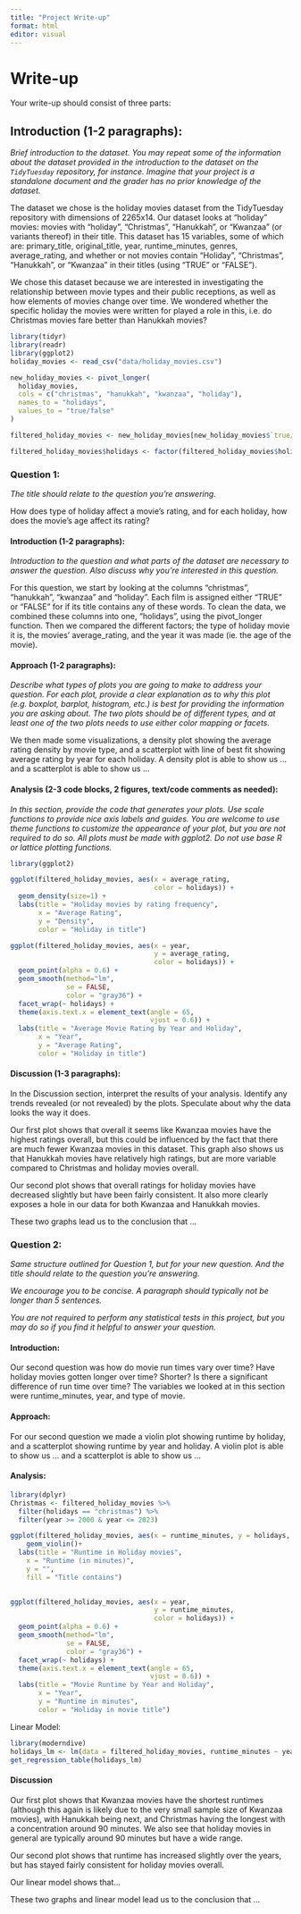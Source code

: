 ```yaml
---
title: "Project Write-up"
format: html
editor: visual
---
```


# Write-up

Your write-up should consist of three parts:

## Introduction (1-2 paragraphs):

*Brief introduction to the dataset. You may repeat some of the information about the dataset provided in the introduction to the dataset on the `TidyTuesday` repository, for instance. Imagine that your project is a standalone document and the grader has no prior knowledge of the dataset.*

The dataset we chose is the holiday movies dataset from the TidyTuesday repository with dimensions of 2265x14. Our dataset looks at "holiday" movies: movies with "holiday", "Christmas", "Hanukkah", or "Kwanzaa" (or variants thereof) in their title. This dataset has 15 variables, some of which are: primary_title, original_title, year, runtime_minutes, genres, average_rating, and whether or not movies contain "Holiday", "Christmas", "Hanukkah", or "Kwanzaa" in their titles (using "TRUE" or "FALSE").

We chose this dataset because we are interested in investigating the relationship between movie types and their public receptions, as well as how elements of movies change over time. We wondered whether the specific holiday the movies were written for played a role in this, i.e. do Christmas movies fare better than Hanukkah movies?

```r
library(tidyr)
library(readr)
library(ggplot2)
holiday_movies <- read_csv("data/holiday_movies.csv")

new_holiday_movies <- pivot_longer(
  holiday_movies,
  cols = c("christmas", "hanukkah", "kwanzaa", "holiday"),
  names_to = "holidays",
  values_to = "true/false"
)

filtered_holiday_movies <- new_holiday_movies[new_holiday_movies$`true/false`, ]

filtered_holiday_movies$holidays <- factor(filtered_holiday_movies$holidays, levels = c("christmas", "hanukkah", "kwanzaa", "holiday"))
```

### Question 1:

*The title should relate to the question you’re answering.*

How does type of holiday affect a movie's rating, and for each holiday, how does the movie's age affect its rating?

#### Introduction (1-2 paragraphs):

*Introduction to the question and what parts of the dataset are necessary to answer the question. Also discuss why you’re interested in this question.*

For this question, we start by looking at the columns "christmas", "hanukkah", "kwanzaa" and "holiday". Each film is assigned either "TRUE" or "FALSE" for if its title contains any of these words. To clean the data, we combined these columns into one, "holidays", using the pivot_longer function. Then we compared the different factors; the type of holiday movie it is, the movies' average_rating, and the year it was made (ie. the age of the movie).

#### Approach (1-2 paragraphs):

*Describe what types of plots you are going to make to address your question. For each plot, provide a clear explanation as to why this plot (e.g. boxplot, barplot, histogram, etc.) is best for providing the information you are asking about. The two plots should be of different types, and at least one of the two plots needs to use either color mapping or facets.*

We then made some visualizations, a density plot showing the average rating density by movie type, and a scatterplot with line of best fit showing average rating by year for each holiday. A density plot is able to show us ... and a scatterplot is able to show us ...

#### Analysis (2-3 code blocks, 2 figures, text/code comments as needed):

*In this section, provide the code that generates your plots. Use scale functions to provide nice axis labels and guides. You are welcome to use theme functions to customize the appearance of your plot, but you are not required to do so. All plots must be made with ggplot2. Do not use base R or lattice plotting functions.*

```r
library(ggplot2)

ggplot(filtered_holiday_movies, aes(x = average_rating, 
                                    color = holidays)) +
  geom_density(size=1) +
  labs(title = "Holiday movies by rating frequency",
       x = "Average Rating",
       y = "Density",
       color = "Holiday in title") 

ggplot(filtered_holiday_movies, aes(x = year, 
                                    y = average_rating, 
                                    color = holidays)) +
  geom_point(alpha = 0.6) +
  geom_smooth(method="lm", 
              se = FALSE, 
              color = "gray36") +
  facet_wrap(~ holidays) +
  theme(axis.text.x = element_text(angle = 65, 
                                   vjust = 0.6)) + 
  labs(title = "Average Movie Rating by Year and Holiday",
       x = "Year", 
       y = "Average Rating",
       color = "Holiday in title")

```

#### Discussion (1-3 paragraphs):

In the Discussion section, interpret the results of your analysis. Identify any trends revealed (or not revealed) by the plots. Speculate about why the data looks the way it does.

Our first plot shows that overall it seems like Kwanzaa movies have the highest ratings overall, but this could be influenced by the fact that there are much fewer Kwanzaa movies in this dataset. This graph also shows us that Hanukkah movies have relatively high ratings, but are more variable compared to Christmas and holiday movies overall.

Our second plot shows that overall ratings for holiday movies have decreased slightly but have been fairly consistent. It also more clearly exposes a hole in our data for both Kwanzaa and Hanukkah movies.

These two graphs lead us to the conclusion that ...

### Question 2:

*Same structure outlined for Question 1, but for your new question. And the title should relate to the question you’re answering.*

*We encourage you to be concise. A paragraph should typically not be longer than 5 sentences.*

*You are not required to perform any statistical tests in this project, but you may do so if you find it helpful to answer your question.*

#### Introduction:

Our second question was how do movie run times vary over time? Have holiday movies gotten longer over time? Shorter? Is there a significant difference of run time over time? The variables we looked at in this section were runtime_minutes, year, and type of movie.

#### Approach:

For our second question we made a violin plot showing runtime by holiday, and a scatterplot showing runtime by year and holiday. A violin plot is able to show us ... and a scatterplot is able to show us ...

#### Analysis:

```r
library(dplyr)
Christmas <- filtered_holiday_movies %>%
  filter(holidays == "christmas") %>%
  filter(year >= 2000 & year <= 2023)

ggplot(filtered_holiday_movies, aes(x = runtime_minutes, y = holidays, fill = holidays))+
    geom_violin()+
  labs(title = "Runtime in Holiday movies",
    x = "Runtime (in minutes)",
    y = "",
    fill = "Title contains")
 
```

```r
ggplot(filtered_holiday_movies, aes(x = year, 
                                    y = runtime_minutes, 
                                    color = holidays)) +
  geom_point(alpha = 0.6) +
  geom_smooth(method="lm", 
              se = FALSE, 
              color = "gray36") +
  facet_wrap(~ holidays) +
  theme(axis.text.x = element_text(angle = 65, 
                                   vjust = 0.6)) + 
  labs(title = "Movie Runtime by Year and Holiday",
       x = "Year", 
       y = "Runtime in minutes",
       color = "Holiday in movie title")


```

Linear Model:

```r
library(moderndive)
holidays_lm <- lm(data = filtered_holiday_movies, runtime_minutes ~ year * holidays)
get_regression_table(holidays_lm)
```

#### Discussion

Our first plot shows that Kwanzaa movies have the shortest runtimes (although this again is likely due to the very small sample size of Kwanzaa movies), with Hanukkah being next, and Christmas having the longest with a concentration around 90 minutes. We also see that holiday movies in general are typically around 90 minutes but have a wide range.

Our second plot shows that runtime has increased slightly over the years, but has stayed fairly consistent for holiday movies overall.

Our linear model shows that...

These two graphs and linear model lead us to the conclusion that ...
